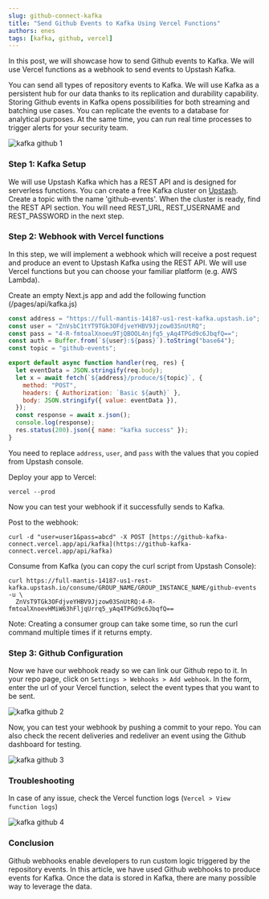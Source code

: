 ```yaml
---
slug: github-connect-kafka
title: "Send Github Events to Kafka Using Vercel Functions"
authors: enes
tags: [kafka, github, vercel]
---
```


In this post, we will showcase how to send Github events to Kafka. We will use Vercel functions as a webhook to send events to Upstash Kafka.

You can send all types of repository events to Kafka. We will use Kafka as a persistent hub for our data thanks to its replication and durability capability. Storing Github events in Kafka opens possibilities for both streaming and batching use cases. You can replicate the events to a database for analytical purposes. At the same time, you can run real time processes to trigger alerts for your security team.

![kafka github 1](/blog/kafkagithub/g1.png)

### Step 1: Kafka Setup

We will use Upstash Kafka which has a REST API and is designed for serverless functions. You can create a free Kafka cluster on [Upstash](https://console.upstash.com). Create a topic with the name 'github-events'. When the cluster is ready, find the REST API section. You will need REST_URL, REST_USERNAME and REST_PASSWORD in the next step.

### Step 2: Webhook with Vercel functions

In this step, we will implement a webhook which will receive a post request and produce an event to Upstash Kafka using the REST API. We will use Vercel functions but you can choose your familiar platform (e.g. AWS Lambda).

Create an empty Next.js app and add the following function (/pages/api/kafka.js)

```javascript
const address = "https://full-mantis-14187-us1-rest-kafka.upstash.io";
const user = "ZnVsbC1tYT9TGk3OFdjveYHBV9Jjzow03SnUtRQ";
const pass = "4-R-fmtoalXnoeu9TjQBOOL4njfq5_yAq4TPGd9c6JbqfQ==";
const auth = Buffer.from(`${user}:${pass}`).toString("base64");
const topic = "github-events";

export default async function handler(req, res) {
  let eventData = JSON.stringify(req.body);
  let x = await fetch(`${address}/produce/${topic}`, {
    method: "POST",
    headers: { Authorization: `Basic ${auth}` },
    body: JSON.stringify({ value: eventData }),
  });
  const response = await x.json();
  console.log(response);
  res.status(200).json({ name: "kafka success" });
}
```

You need to replace `address`, `user`, and `pass` with the values that you copied from Upstash console.

Deploy your app to Vercel:

```
vercel --prod
```

Now you can test your webhook if it successfully sends to Kafka.

Post to the webhook:

```
curl -d "user=user1&pass=abcd" -X POST [https://github-kafka-connect.vercel.app/api/kafka](https://github-kafka-connect.vercel.app/api/kafka)
```

Consume from Kafka (you can copy the curl script from Upstash Console):

```
curl https://full-mantis-14187-us1-rest-kafka.upstash.io/consume/GROUP_NAME/GROUP_INSTANCE_NAME/github-events -u \
  ZnVsT9TGk3OFdjveYHBV9Jjzow03SnUtRQ:4-R-fmtoalXnoevHMiW63hFljqUrrq5_yAq4TPGd9c6JbqfQ==
```

Note: Creating a consumer group can take some time, so run the curl command multiple times if it returns empty.

### Step 3: Github Configuration

Now we have our webhook ready so we can link our Github repo to it. In your repo page, click on `Settings > Webhooks > Add webhook`. In the form, enter the url of your Vercel function, select the event types that you want to be sent.

![kafka github 2](/blog/kafkagithub/g2.png)

Now, you can test your webhook by pushing a commit to your repo. You can also check the recent deliveries and redeliver an event using the Github dashboard for testing.

![kafka github 3](/blog/kafkagithub/g3.png)

### Troubleshooting

In case of any issue, check the Vercel function logs (`Vercel > View function logs`)

![kafka github 4](/blog/kafkagithub/g4.png)

### Conclusion

Github webhooks enable developers to run custom logic triggered by the repository events. In this article, we have used Github webhooks to produce events for Kafka. Once the data is stored in Kafka, there are many possible way to leverage the data.
